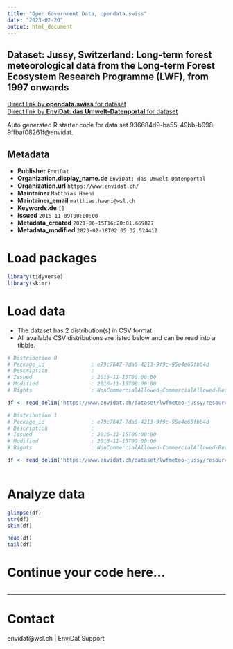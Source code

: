 ```yaml
---
title: "Open Government Data, opendata.swiss"
date: "2023-02-20"
output: html_document
---
```


## Dataset: Jussy, Switzerland: Long-term forest meteorological data from the Long-term Forest Ecosystem Research Programme (LWF), from 1997 onwards



[Direct link by **opendata.swiss** for dataset](https://opendata.swiss/de/dataset/jussy-switzerland-long-term-forest-meteorological-data-from-the-long-term-forest-ecosystem-rese)<br>
[Direct link by **EnviDat: das Umwelt-Datenportal** for dataset](https://www.envidat.ch/#/metadata/lwfmeteo-jussy)

Auto generated R starter code for data set 936684d9-ba55-49bb-b098-9ffbaf08261f@envidat.

## Metadata

- **Publisher** `EnviDat`
- **Organization.display_name.de** `EnviDat: das Umwelt-Datenportal`
- **Organization.url** `https://www.envidat.ch/`
- **Maintainer** `Matthias Haeni`
- **Maintainer_email** `matthias.haeni@wsl.ch`
- **Keywords.de** `[]`
- **Issued** `2016-11-09T00:00:00`
- **Metadata_created** `2021-06-15T16:20:01.669827`
- **Metadata_modified** `2023-02-18T02:05:32.524412`


# Load packages

```r

library(tidyverse)
library(skimr)

```

# Load data

-   The dataset has 2 distribution(s) in CSV format.
-   All available CSV distributions are listed below and can be read into a tibble.

```r

# Distribution 0
# Package_id               : e79c7647-7da0-4213-9f9c-95e4e65fbb4d
# Description              : 
# Issued                   : 2016-11-15T00:00:00
# Modified                 : 2016-11-15T00:00:00
# Rights                   : NonCommercialAllowed-CommercialAllowed-ReferenceRequired

df <- read_delim('https://www.envidat.ch/dataset/lwfmeteo-jussy/resource/a3786108-900a-4eed-a325-0277a5c7000f')

# Distribution 1
# Package_id               : e79c7647-7da0-4213-9f9c-95e4e65fbb4d
# Description              : 
# Issued                   : 2016-11-15T00:00:00
# Modified                 : 2016-11-15T00:00:00
# Rights                   : NonCommercialAllowed-CommercialAllowed-ReferenceRequired

df <- read_delim('https://www.envidat.ch/dataset/lwfmeteo-jussy/resource/d29d718d-5305-41ba-9d6d-811615b45586')



```

# Analyze data

```r

glimpse(df)
str(df)
skim(df)

head(df)
tail(df)

```

# Continue your code here...

```r

```

------------------------------------------------------------------------

# Contact

envidat@wsl.ch | EnviDat Support
